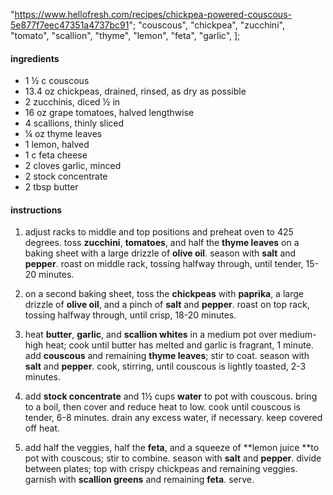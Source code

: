   "https://www.hellofresh.com/recipes/chickpea-powered-couscous-5e877f7eec47351a4737bc91";
  "couscous",
  "chickpea",
  "zucchini",
  "tomato",
  "scallion",
  "thyme",
  "lemon",
  "feta",
  "garlic",
];

#### ingredients

- 1 ½ c couscous
- 13.4 oz chickpeas, drained, rinsed, as dry as possible
- 2 zucchinis, diced ½ in
- 16 oz grape tomatoes, halved lengthwise
- 4 scallions, thinly sliced
- ¼ oz thyme leaves
- 1 lemon, halved
- 1 c feta cheese
- 2 cloves garlic, minced
- 2 stock concentrate
- 2 tbsp butter

#### instructions

1. adjust racks to middle and top positions and preheat oven to 425 degrees. toss **zucchini**, **tomatoes**, and half the **thyme leaves** on a baking sheet with a large drizzle of **olive oil**. season with **salt** and **pepper**. roast on middle rack, tossing halfway through, until tender, 15-20 minutes.

2. on a second baking sheet, toss the **chickpeas** with **paprika**, a large drizzle of **olive oil**, and a pinch of **salt** and **pepper**. roast on top rack, tossing halfway through, until crisp, 18-20 minutes.

3. heat **butter**, **garlic**, and **scallion whites** in a medium pot over medium-high heat; cook until butter has melted and garlic is fragrant, 1 minute. add **couscous** and remaining **thyme leaves**; stir to coat. season with **salt** and **pepper**. cook, stirring, until couscous is lightly toasted, 2-3 minutes.

4. add **stock concentrate** and 1½ cups **water** to pot with couscous. bring to a boil, then cover and reduce heat to low. cook until couscous is tender, 6-8 minutes. drain any excess water, if necessary. keep covered off heat.

5. add half the veggies, half the **feta**, and a squeeze of **lemon juice **to pot with couscous; stir to combine. season with **salt** and **pepper**. divide between plates; top with crispy chickpeas and remaining veggies. garnish with **scallion greens** and remaining **feta**. serve.
